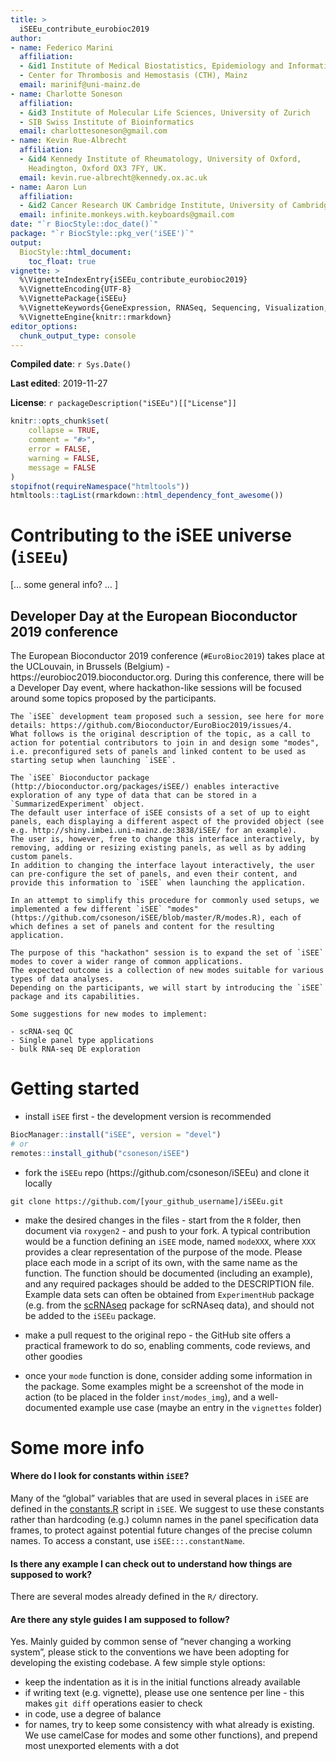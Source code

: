 ```yaml
---
title: >
  iSEEu_contribute_eurobioc2019
author:
- name: Federico Marini
  affiliation: 
  - &id1 Institute of Medical Biostatistics, Epidemiology and Informatics (IMBEI), Mainz
  - Center for Thrombosis and Hemostasis (CTH), Mainz
  email: marinif@uni-mainz.de
- name: Charlotte Soneson
  affiliation: 
  - &id3 Institute of Molecular Life Sciences, University of Zurich
  - SIB Swiss Institute of Bioinformatics
  email: charlottesoneson@gmail.com
- name: Kevin Rue-Albrecht
  affiliation: 
  - &id4 Kennedy Institute of Rheumatology, University of Oxford,
    Headington, Oxford OX3 7FY, UK.
  email: kevin.rue-albrecht@kennedy.ox.ac.uk
- name: Aaron Lun
  affiliation: 
  - &id2 Cancer Research UK Cambridge Institute, University of Cambridge
  email: infinite.monkeys.with.keyboards@gmail.com
date: "`r BiocStyle::doc_date()`"
package: "`r BiocStyle::pkg_ver('iSEE')`"
output: 
  BiocStyle::html_document:
    toc_float: true
vignette: >
  %\VignetteIndexEntry{iSEEu_contribute_eurobioc2019}
  %\VignetteEncoding{UTF-8}  
  %\VignettePackage{iSEEu}
  %\VignetteKeywords{GeneExpression, RNASeq, Sequencing, Visualization, QualityControl, GUI}
  %\VignetteEngine{knitr::rmarkdown}
editor_options: 
  chunk_output_type: console
---
```


**Compiled date**: `r Sys.Date()`

**Last edited**: 2019-11-27

**License**: `r packageDescription("iSEEu")[["License"]]`

```r
knitr::opts_chunk$set(
    collapse = TRUE,
    comment = "#>",
    error = FALSE,
    warning = FALSE,
    message = FALSE
)
stopifnot(requireNamespace("htmltools"))
htmltools::tagList(rmarkdown::html_dependency_font_awesome())
```

# Contributing to the iSEE universe (`iSEEu`)

[... some general info? ... ]

## Developer Day at the European Bioconductor 2019 conference 

The European Bioconductor 2019 conference (`#EuroBioc2019`) takes place at the UCLouvain, in Brussels (Belgium) - https://eurobioc2019.bioconductor.org.
During this conference, there will be a Developer Day event, where hackathon-like sessions will be focused around some topics proposed by the participants.

    The `iSEE` development team proposed such a session, see here for more details: https://github.com/Bioconductor/EuroBioc2019/issues/4.
    What follows is the original description of the topic, as a call to action for potential contributors to join in and design some "modes", i.e. preconfigured sets of panels and linked content to be used as starting setup when launching `iSEE`.
    
    The `iSEE` Bioconductor package (http://bioconductor.org/packages/iSEE/) enables interactive exploration of any type of data that can be stored in a `SummarizedExperiment` object. 
    The default user interface of iSEE consists of a set of up to eight panels, each displaying a different aspect of the provided object (see e.g. http://shiny.imbei.uni-mainz.de:3838/iSEE/ for an example). 
    The user is, however, free to change this interface interactively, by removing, adding or resizing existing panels, as well as by adding custom panels. 
    In addition to changing the interface layout interactively, the user can pre-configure the set of panels, and even their content, and provide this information to `iSEE` when launching the application.
    
    In an attempt to simplify this procedure for commonly used setups, we implemented a few different `iSEE` "modes" (https://github.com/csoneson/iSEE/blob/master/R/modes.R), each of which defines a set of panels and content for the resulting application.
    
    The purpose of this "hackathon" session is to expand the set of `iSEE` modes to cover a wider range of common applications. 
    The expected outcome is a collection of new modes suitable for various types of data analyses.
    Depending on the participants, we will start by introducing the `iSEE` package and its capabilities.
    
    Some suggestions for new modes to implement:
    
    - scRNA-seq QC
    - Single panel type applications
    - bulk RNA-seq DE exploration


# Getting started

- install `iSEE` first - the development version is recommended

```r
BiocManager::install("iSEE", version = "devel")
# or
remotes::install_github("csoneson/iSEE")
```

- fork the `iSEEu` repo (https://github.com/csoneson/iSEEu) and clone it locally 

```
git clone https://github.com/[your_github_username]/iSEEu.git
```

- make the desired changes in the files - start from the `R` folder, then document via `roxygen2` - and push to your fork. 
  A typical contribution would be a function defining an `iSEE` mode, named `modeXXX`, where `XXX` provides a clear representation of the purpose of the mode. 
  Please place each mode in a script of its own, with the same name as the function. 
  The function should be documented (including an example), and any required packages should be added to the DESCRIPTION file. 
  Example data sets can often be obtained from `ExperimentHub` package (e.g. from the [scRNAseq](http://bioconductor.org/packages/scRNAseq/) package for scRNAseq data), and should not be added to the `iSEEu` package.
  
- make a pull request to the original repo - the GitHub site offers a practical framework to do so, enabling comments, code reviews, and other goodies

- once your `mode` function is done, consider adding some information in the package.
  Some examples might be a screenshot of the mode in action (to be placed in the folder `inst/modes_img`), and a well-documented example use case (maybe an entry in the `vignettes` folder)

# Some more info

#### Where do I look for constants within `iSEE`? {-}

Many of the "global" variables that are used in several places in `iSEE` are defined in the [constants.R](https://github.com/csoneson/iSEE/blob/master/R/constants.R) script in `iSEE`. 
We suggest to use these constants rather than hardcoding (e.g.) column names in the panel specification data frames, to protect against potential future changes of the precise column names. 
To access a constant, use `iSEE:::.constantName`. 

#### Is there any example I can check out to understand how things are supposed to work? {-}

There are several modes already defined in the `R/` directory. 

#### Are there any style guides I am supposed to follow? {-}

Yes. 
Mainly guided by common sense of "never changing a working system", please stick to the conventions we have been adopting for developing the existing codebase.
A few simple style options:

- keep the indentation as it is in the initial functions already available
- if writing text (e.g. vignette), please use one sentence per line - this makes `git diff` operations easier to check
- in code, use a degree of balance 
- for names, try to keep some consistency with what already is existing.
  We use camelCase for modes and some other functions), and prepend most unexported elements with a dot
